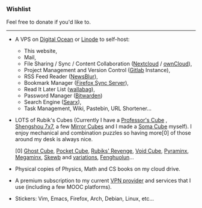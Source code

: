 
<Head title="Wishlist" />

### Wishlist

Feel free to <Link to="/donate">donate</Link> if you'd like to.

---

- A VPS on [Digital Ocean](https://www.digitalocean.com/) or [Linode](https://www.linode.com/) to self-host:
  - This website,
  - Mail,
  - File Sharing / Sync / Content Collaboration ([Nextcloud](https://github.com/nextcloud) / [ownCloud](https://github.com/owncloud)),
  - Project Management and Version Control ([Gitlab](https://about.gitlab.com/install/) Instance),
  - RSS Feed Reader ([NewsBlur](https://github.com/samuelclay/NewsBlur)),
  - Bookmark Manager ([Firefox Sync Server](https://github.com/mozilla-services/syncserver)),
  - Read It Later List ([wallabag](https://github.com/wallabag/wallabag)),
  - Password Manager ([Bitwarden](https://github.com/bitwarden))
  - Search Engine ([Searx](https://github.com/asciimoo/searx)),
  - Task Management, Wiki, Pastebin, URL Shortener...

- LOTS of Rubik's Cubes (Currently I have a [Professor's Cube](https://en.wikipedia.org/wiki/Professor's_Cube) , [Shengshou 7x7](https://en.wikipedia.org/wiki/V-Cube_7), a few [Mirror Cubes](https://en.wikipedia.org/wiki/Mirror_blocks) and I made a [Soma Cube](https://en.wikipedia.org/wiki/Soma_cube) myself). I enjoy mechanical and combination puzzles so having more[0] of those around my desk is always nice.

    \[0\] [Ghost Cube](https://rubiks.fandom.com/wiki/Ghost_Cube), [Pocket Cube](https://en.wikipedia.org/wiki/Pocket_Cube), [Rubiks' Revenge](https://en.wikipedia.org/wiki/Rubik%27s_Revenge), [Void Cube](https://en.wikipedia.org/wiki/Void_Cube), [Pyraminx](https://en.wikipedia.org/wiki/Pyraminx), [Megaminx](https://en.wikipedia.org/wiki/Megaminx), [Skewb](https://en.wikipedia.org/wiki/Skewb) and [variations](https://en.wikipedia.org/wiki/Skewb#Piece_orientation), [Fenghuolun](https://rubiks.fandom.com/wiki/Windmill_Cube)...

- Physical copies of Physics, Math and CS books on my cloud drive.
- A premium subscription to my current [VPN provider](https://protonvpn.com/pricing) and services that I use (including a few MOOC platforms).
- Stickers: Vim, Emacs, Firefox, Arch, Debian, Linux, etc...

<LastUpdatedPages date="December 26, 2019"/>